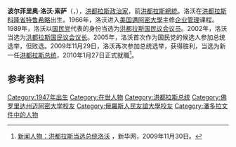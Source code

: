 {{noteTA
|1=zh-hans:洛沃;zh-hant:洛沃;zh-tw:羅柏;
|2=zh-tw:葉南德茲;zh-hans:埃尔南德斯;zh-hant:埃爾南德斯;
}}
{{Infobox Officeholder
|name         = 波尔菲里奥·洛沃
|image         = Porfirio Lobo Sosa cortada.jpg
|imagesize     = 190px
|office       = [[洪都拉斯总统|洪都拉斯总统]]
|term_start   = 2010年1月27日
|term_end     = 2014年1月27日	
|succeeding   = 
|predecessor  = [[罗伯托·米切莱蒂|罗伯托·米切莱蒂]] <small>（代理总统）</small>
|successor    = [[胡安·奥兰多·埃尔南德斯|胡安·奥兰多·埃尔南德斯]]
|birth_date   = {{bda|1947|12|22}}
|birth_place  = [[洪都拉斯|洪都拉斯]][[科隆省|科隆省]][[特鲁希略|特鲁希略]]
|death_date   = 
|death_place  = 
|party        = [[国民党_(洪都拉斯)|国民党]]
}}
'''波尔菲里奥·洛沃·索萨'''（{{lang-es|'''Porfirio Lobo Sosa'''}}，{{bd|1947年|12月22日|||df=y}}），[[洪都拉斯|洪都拉斯]][[政治家|政治家]]，前[[洪都拉斯总统|洪都拉斯總統]]。洛沃在[[洪都拉斯|洪都拉斯]][[科隆省|科隆省]][[特鲁希略|特鲁希略]]出生。1966年，洛沃进入[[美国|美国]][[邁阿密大學_(佛罗里达州)|邁阿密大學]]主修[[企业管理|企业管理]]课程。1989年，洛沃以[[国民党_(洪都拉斯)|国民党]]代表的身份当选为[[洪都拉斯国民议会|洪都拉斯国民议会]][[议员|议员]]。2002年，洛沃当选为[[洪都拉斯国民议会议长|洪都拉斯国民议会议长]]。2005年，洛沃首次作为国民党的候选人参加总统选举，但败选。2009年11月29日，洛沃再次参加总统选举，获得胜利，当选为新一任[[洪都拉斯总统|洪都拉斯总统]]，2010年1月27日正式就職<ref>[http://news.xinhuanet.com/world/2009-11/30/content_12565454.htm 新闻人物：洪都拉斯当选总统洛沃] {{Wayback|url=http://news.xinhuanet.com/world/2009-11/30/content_12565454.htm |date=20091203095525 }}，新华网，2009年11月30日。</ref>。

== 参考资料 ==
{{reflist}}

{{Authority control}}
{{DEFAULTSORT:Lobo, Porfirio}}
[[Category:1947年出生|Category:1947年出生]]
[[Category:在世人物|Category:在世人物]]
[[Category:洪都拉斯总统|Category:洪都拉斯总统]]
[[Category:佛罗里达州迈阿密大学校友|Category:佛罗里达州迈阿密大学校友]]
[[Category:俄羅斯人民友誼大學校友|Category:俄羅斯人民友誼大學校友]]
[[Category:潘多拉文件中的人物|Category:潘多拉文件中的人物]]